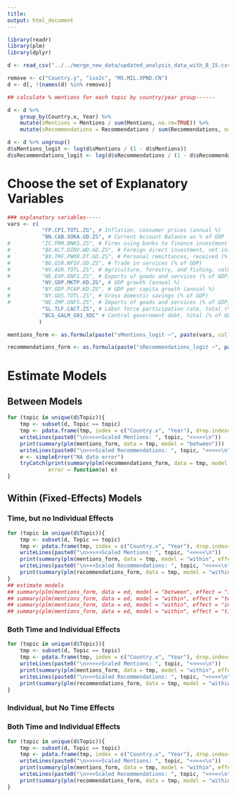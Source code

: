 ```yaml
---
title:
output: html_document
---
```


```r
library(readr)
library(plm)
library(dplyr)

d <- read_csv("../../merge_new_data/updated_analysis_data_with_8_15.csv")

remove <- c("Country.y", "iso2c", "MS.MIL.XPND.CN")
d <- d[, !(names(d) %in% remove)]

## calculate % mentions for each topic by country/year group------

d <- d %>%
    group_by(Country.x, Year) %>%
    mutate(sMentions = Mentions / sum(Mentions, na.rm=TRUE)) %>%
    mutate(sRecommendations = Recommendations / sum(Recommendations, na.rm=TRUE))

d <- d %>% ungroup()
d$sMentions_logit <- log(d$sMentions / (1 - d$sMentions))
d$sRecommendations_logit <- log(d$sRecommendations / (1 - d$sRecommendations))
```


# Choose the set of Explanatory Variables

```r
### explanatory variables-----
vars <- c(
           "FP.CPI.TOTL.ZG", # Inflation, consumer prices (annual %)
           "BN.CAB.XOKA.GD.ZS", # Current Account Balance as % of GDP
#          "IC.FRM.BNKS.ZS", # Firms using banks to finance investment (% of firms)
#          "BX.KLT.DINV.WD.GD.ZS", # Foreign direct investment, net inflows (% of GDP) (Replace Foreign direct investment net)
#          "BX.TRF.PWKR.DT.GD.ZS", # Personal remittances, received (% of GDP)
#          "BG.GSR.NFSV.GD.ZS", # Trade in services (% of GDP)
#          "NV.AGR.TOTL.ZS", # Agriculture, forestry, and fishing, value added (% of GDP)
#          "NE.EXP.GNFS.ZS", # Exports of goods and services (% of GDP)
           "NY.GDP.MKTP.KD.ZG", # GDP growth (annual %)
#          "NY.GDP.PCAP.KD.ZG", # GDP per capita growth (annual %)
#          "NY.GDS.TOTL.ZS", # Gross domestic savings (% of GDP)
#          "NE.IMP.GNFS.ZS", # Imports of goods and services (% of GDP)
           "SL.TLF.CACT.ZS", # Labor force participation rate, total (% of total population ages 15+) (modeled ILO estimate)
           "BCG_GALM_G01_XDC" # Central government debt, total (% of GDP)
          )

mentions_form <- as.formula(paste("sMentions_logit ~", paste(vars, collapse="+")))

recommendations_form <- as.formula(paste("sRecommendations_logit ~", paste(vars, collapse="+")))
```

# Estimate Models

## Between Models

```r
for (topic in unique(d$Topic)){
    tmp <- subset(d, Topic == topic)
    tmp <- pdata.frame(tmp, index = c("Country.x", "Year"), drop.index=TRUE, row.names=TRUE)
    writeLines(paste0("\n>>>>>Scaled Mentions: ", topic, "<<<<<\n"))
    print(summary(plm(mentions_form, data = tmp, model = "between")))
    writeLines(paste0("\n>>>Scaled Recommendations: ", topic, "<<<<<\n"))
    e <- simpleError("NA data error")
    tryCatch(print(summary(plm(recommendations_form, data = tmp, model = "between"))),
             error = function(e) e)
}
```

## Within (Fixed-Effects) Models

### Time, but no Individual Effects 

```r
for (topic in unique(d$Topic)){
    tmp <- subset(d, Topic == topic)
    tmp <- pdata.frame(tmp, index = c("Country.x", "Year"), drop.index=TRUE, row.names=TRUE)
    writeLines(paste0("\n>>>>>Scaled Mentions: ", topic, "<<<<<\n"))
    print(summary(plm(mentions_form, data = tmp, model = "within", effect = "time")))
    writeLines(paste0("\n>>>Scaled Recommendations: ", topic, "<<<<<\n"))
    print(summary(plm(recommendations_form, data = tmp, model = "within", effect = "time")))
}
## estimate models
## summary(plm(mentions_form, data = ed, model = "between", effect = "individual"))
## summary(plm(mentions_form, data = ed, model = "within", effect = "twoways"))
## summary(plm(mentions_form, data = ed, model = "within", effect = "individual"))
## summary(plm(mentions_form, data = ed, model = "within", effect = "time"))
```

### Both Time and Individual Effects

```r

for (topic in unique(d$Topic)){
    tmp <- subset(d, Topic == topic)
    tmp <- pdata.frame(tmp, index = c("Country.x", "Year"), drop.index=TRUE, row.names=TRUE)
    writeLines(paste0("\n>>>>>Scaled Mentions: ", topic, "<<<<<\n"))
    print(summary(plm(mentions_form, data = tmp, model = "within", effect = "twoways")))
    writeLines(paste0("\n>>>Scaled Recommendations: ", topic, "<<<<<\n"))
    print(summary(plm(recommendations_form, data = tmp, model = "within", effect = "twoways")))
}


```

### Individual, but No Time Effects

### Both Time and Individual Effects

```r

for (topic in unique(d$Topic)){
    tmp <- subset(d, Topic == topic)
    tmp <- pdata.frame(tmp, index = c("Country.x", "Year"), drop.index=TRUE, row.names=TRUE)
    writeLines(paste0("\n>>>>>Scaled Mentions: ", topic, "<<<<<\n"))
    print(summary(plm(mentions_form, data = tmp, model = "within", effect = "individual")))
    writeLines(paste0("\n>>>Scaled Recommendations: ", topic, "<<<<<\n"))
    print(summary(plm(recommendations_form, data = tmp, model = "within", effect = "individual")))
}


```
